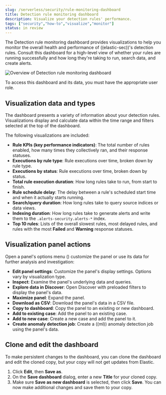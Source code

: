 ```yaml
---
slug: /serverless/security/rule-monitoring-dashboard
title: Detection rule monitoring dashboard
description: Visualize your detection rules' performance.
tags: ["security","how-to","visualize","monitor"]
status: in review
---
```


<div id="rule-monitoring-dashboard"></div>

The Detection rule monitoring dashboard provides visualizations to help you monitor the overall health and performance of ((elastic-sec))'s detection rules. Consult this dashboard for a high-level view of whether your rules are running successfully and how long they're taking to run, search data, and create alerts.

![Overview of Detection rule monitoring dashboard](../images/rule-monitoring-dashboard/-dashboards-rule-monitoring-overview.png)

<DocCallOut title="Requirements">

To access this dashboard and its data, you must have the appropriate user role.

</DocCallOut>

<div id="rule-monitoring-visualizations"></div>

## Visualization data and types

The dashboard presents a variety of information about your detection rules. Visualizations display and calculate data within the time range and filters selected at the top of the dashboard.

The following visualizations are included:

* **Rule KPIs (key performance indicators)**: The total number of rules enabled, how many times they collectively ran, and their response statuses.
* **Executions by rule type**: Rule executions over time, broken down by rule type.
* **Executions by status**: Rule executions over time, broken down by status.
* **Total rule execution duration**: How long rules take to run, from start to finish.
* **Rule schedule delay**: The delay between a rule's scheduled start time and when it actually starts running.
* **Search/query duration**: How long rules take to query source indices or data views.
* **Indexing duration**: How long rules take to generate alerts and write them to the `.alerts-security.alerts-*` index.
* **Top 10 rules**: Lists of the overall slowest rules, most delayed rules, and rules with the most **Failed** and **Warning** response statuses.

<div id="rule-visualization-actions"></div>

## Visualization panel actions

Open a panel's options menu (<DocIcon type="boxesHorizontal" title="More actions" />) customize the panel or use its data for further analysis and investigation:

* **Edit panel settings**: Customize the panel's display settings. Options vary by visualization type.
* **Inspect**: Examine the panel's underlying data and queries.
* **Explore data in Discover**: Open Discover with preloaded filters to display the panel's data.
* **Maximize panel**: Expand the panel.
* **Download as CSV**: Download the panel's data in a CSV file.
* **Copy to dashboard**: Copy the panel to an existing or new dashboard.
* **Add to existing case**: Add the panel to an existing case.
* **Add to new case**: Create a new case and add the panel to it.
* **Create anomaly detection job**: Create a ((ml)) anomaly detection job using the panel's data.

<div id="clone-edit-dashboard"></div>

## Clone and edit the dashboard

To make persistent changes to the dashboard, you can clone the dashboard and edit the cloned copy, but your copy will not get updates from Elastic.

1. Click **Edit**, then **Save as**.
1. On the **Save dashboard** dialog, enter a new **Title** for your cloned copy.
1. Make sure **Save as new dashboard** is selected, then click **Save**. You can now make additional changes and save them to your copy.

